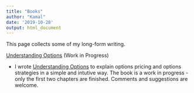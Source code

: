 ```yaml
---
title: "Books"
author: "Kamal"
date: '2019-10-28'
output: html_document
---
```


This page collects some of my long-form writing. 

[Understanding Options](http://understanding-options.netlify.com) (Work in Progress)

* I wrote [Understanding Options](http://understanding-options.netlify.com) to explain options pricing and options strategies in a simple and intutive way. The book is a work in progress - only the first two chapters are finished. Comments and suggestions are welcome. 



